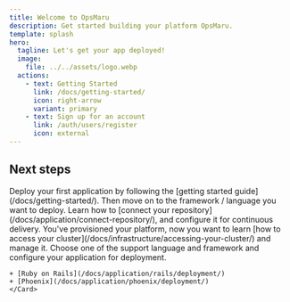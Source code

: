 ```yaml
---
title: Welcome to OpsMaru
description: Get started building your platform OpsMaru.
template: splash
hero:
  tagline: Let's get your app deployed!
  image:
    file: ../../assets/logo.webp
  actions:
    - text: Getting Started
      link: /docs/getting-started/
      icon: right-arrow
      variant: primary
    - text: Sign up for an account
      link: /auth/users/register
      icon: external
---
```



## Next steps

<CardGrid stagger>
	<Card title="Deploy your application" icon="rocket">
    Deploy your first application by following the [getting started guide](/docs/getting-started/). Then move on to the framework / language you want to deploy.
	</Card>
	<Card title="Connect your repository" icon="add-document">
		Learn how to [connect your repository](/docs/application/connect-repository/), and configure it for continuous delivery.
	</Card>
	<Card title="Access your cluster" icon="approve-check-circle">
		You've provisioned your platform, now you want to learn [how to access your cluster](/docs/infrastructure/accessing-your-cluster/) and manage it.
	</Card>
	<Card title="Deploy an App" icon="open-book">
		Choose one of the support language and framework and configure your application for deployment.

    + [Ruby on Rails](/docs/application/rails/deployment/)
    + [Phoenix](/docs/application/phoenix/deployment/)
	</Card>
</CardGrid>
